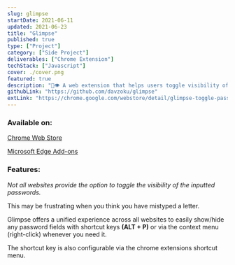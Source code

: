 ```yaml
---
slug: glimpse
startDate: 2021-06-11
updated: 2021-06-23
title: "Glimpse"
published: true
type: ["Project"]
category: ["Side Project"]
deliverables: ["Chrome Extension"]
techStack: ["Javascript"]
cover: ./cover.png
featured: true
description: "🔑👁 A web extension that helps users toggle visibility of password fields universally"
githubLink: "https://github.com/davzoku/glimpse"
extLink: "https://chrome.google.com/webstore/detail/glimpse-toggle-password-w/bghfjbhadcfkncomakojfpdfaodjngjj"
---
```


<BasicImage
  src="https://res.cloudinary.com/wtkw/image/upload/v1626364708/waltertengcom/projects/glimpse/cover_nqcwwb.png"
  alt="cover"
/>

### Available on:

[Chrome Web Store](https://chrome.google.com/webstore/detail/glimpse-toggle-password-w/bghfjbhadcfkncomakojfpdfaodjngjj)

[Microsoft Edge Add-ons](https://microsoftedge.microsoft.com/addons/detail/glimpse-toggle-password-/ajjjpgnoagahfmgpjgpeciajkeilgmfg)

### Features:

<BasicImage
  src="https://res.cloudinary.com/wtkw/image/upload/v1626364961/waltertengcom/projects/glimpse/example_rwmvhx.jpg"
  alt="Sites may or may not have the option to show password"
/>

_Not all websites provide the option to toggle the visibility of the inputted passwords._

This may be frustrating when you think you have mistyped a letter.

Glimpse offers a unified experience across all websites to easily show/hide any password fields with shortcut keys **(ALT + P)** or via the context menu (right-click) whenever you need it.

The shortcut key is also configurable via the chrome extensions shortcut menu.
